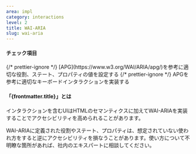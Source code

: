 ```yaml
---
area: impl
category: interactions
level: 2
title: WAI-ARIA
slug: wai-aria
---
```



#### チェック項目

<Checkpoint>
  {/* prettier-ignore */}
  <span slot="title">[APG](https://www.w3.org/WAI/ARIA/apg/)を参考に適切な役割、ステート、プロパティの値を設定する</span>
</Checkpoint>

<Checkpoint>
  {/* prettier-ignore */}
  <span slot="title">APGを参考に適切なキーボードインタラクションを実装する</span>
</Checkpoint>

#### 「{frontmatter.title}」とは

インタラクションを含むUIはHTMLのセマンティクスに加えてWAI-ARIAを実装することでアクセシビリティを高められることがあります。

WAI-ARIAに定義された役割やステート、プロパティは、想定されていない使われ方をすると逆にアクセシビリティを損なうことがあります。使い方について不明瞭な箇所があれば、社内のエキスパートに相談してください。
